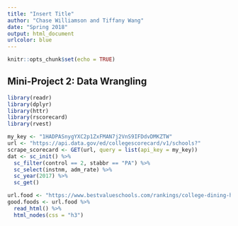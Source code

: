 ```yaml
---
title: "Insert Title"
author: "Chase Williamson and Tiffany Wang"
date: "Spring 2018"
output: html_document
urlcolor: blue
---
```


```r
knitr::opts_chunk$set(echo = TRUE)
```

## Mini-Project 2: Data Wrangling

```r
library(readr)
library(dplyr)
library(httr)
library(rscorecard)
library(rvest)
```


```r
my_key <- "1HADPASnygYXC2p1ZxFMAN7j2VnS9IFDdvDMKZTW"
url <- "https://api.data.gov/ed/collegescorecard/v1/schools?"
scrape_scorecard <- GET(url, query = list(api_key = my_key))
dat <- sc_init() %>%
  sc_filter(control == 2, stabbr == "PA") %>%
  sc_select(instnm, adm_rate) %>%
  sc_year(2017) %>%
  sc_get() 

url.food <- "https://www.bestvalueschools.com/rankings/college-dining-halls/"
good.foods <- url.food %>%
  read_html() %>%
  html_nodes(css = "h3")
```


